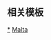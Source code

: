 {{Sidebar with collapsible lists
|name = 马耳他历史
|bodyclass = vcard plainlist
|title = {{region history sidebar title
  |country = 马耳他
  |image = [[File:Coat of arms of Malta.svg|180px|border]]
 }}
| listtitlestyle = background:#eee

|list1title = [[古代史|古代史]]
|list1 =
* {{link-en|Għar Dalam phase}}
* [[Ġgantija phase]]
* {{link-en|萨夫列尼时期|Saflieni phase}}
* {{link-en|塔尔欣时期|Tarxien phase}}
* [[马耳他历史#希臘人，腓尼基人與羅馬人|腓尼基和迦太基]]
* [[马耳他历史#希臘人，腓尼基人與羅馬人|罗马帝国统治时期]]

|list2title = [[中世纪]]
|list2 =
* {{link-en|拜占庭统治下的马耳他|Byzantine Malta|拜占庭马耳他}}
* [[南意大利的伊斯兰历史|阿拉伯统治时期]]
* [[马耳他历史#中古世紀|诺曼人统治时期]]
* [[西西里王國]]

|list3title = [[现代历史]]
|list3 =
* [[医院骑士团治下的马耳他历史|医院骑士团统治时期]] (1530年－1798年)
* [[马耳他之围]]
* {{link-en|法国占领马耳他|French occupation of Malta|法国占领时期}} (1798年－1800年)
* {{link-en|马耳他之围 (1798年－1800年) |Siege of Malta (1798–1800)|起义}}和{{link-en|哥佐 (独立国家)|Gozo (independent state)|哥佐岛独立}}

|list4title = [[马耳他历史#大英帝國和二戰|英国统治时期]]
|list4 =
* {{link-en|马耳他保护国|Malta Protectorate|英国保护国}} (1800年－1813年)
* {{link-en|马耳他直轄殖民地|Crown Colony of Malta|英国殖民地}} (1813年－1964年)
* {{link-en|马耳他之围 (第二次世界大战)|Siege of Malta (World War II)|第二次世界大战中的马耳他}}
* [[马耳他历史|从自治至独立]]

|list5title = 独立时期马耳他
|list5 =
* {{link-en|马耳他国|State of Malta}} (1964年－1974年)
* [[马耳他|马耳他共和国]] (1974年－至今)
* [[2004年欧洲联盟扩大|成为欧盟成员]]

|content6style = padding:0.2em; border-top:#aaa 1px solid; 
|content6 =
* '''{{link-en|马耳他历史时间轴|Timeline of Maltese history}}'''
|below = {{portal-inline|马耳他|size=tiny}}
}}
<noinclude>
{{clear}}

== 相关模板 ==
{{欧洲各国历史模板}}

[[Category:马耳他历史|*]]
[[Category:马耳他模板| ]]
[[Category:各國歷史導航模板|Malta]]
</noinclude>